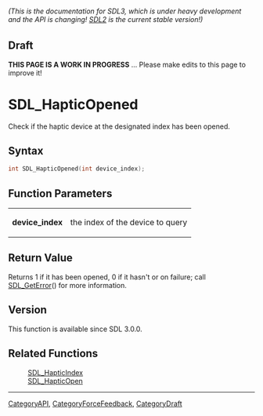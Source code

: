 ====== (This is the documentation for SDL3, which is under heavy development and the API is changing! [https://wiki.libsdl.org/ SDL2] is the current stable version!) ======

== Draft ==

'''THIS PAGE IS A WORK IN PROGRESS''' ... Please make edits to this page to improve it!
= SDL_HapticOpened =

Check if the haptic device at the designated index has been opened.

== Syntax ==

<syntaxhighlight lang='c'>
int SDL_HapticOpened(int device_index);
</syntaxhighlight>

== Function Parameters ==

{|
|'''device_index'''
|the index of the device to query
|}

== Return Value ==

Returns 1 if it has been opened, 0 if it hasn't or on failure; call
[[SDL_GetError]]() for more information.

== Version ==

This function is available since SDL 3.0.0.

== Related Functions ==

:[[SDL_HapticIndex]]
:[[SDL_HapticOpen]]

----
[[CategoryAPI]], [[CategoryForceFeedback]], [[CategoryDraft]]


